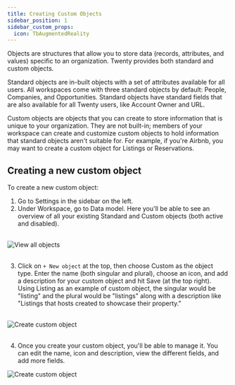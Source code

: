 ```yaml
---
title: Creating Custom Objects
sidebar_position: 1
sidebar_custom_props:
  icon: TbAugmentedReality
---
```


Objects are structures that allow you to store data (records, attributes, and values) specific to an organization. Twenty provides both standard and custom objects.

Standard objects are in-built objects with a set of attributes available for all users. All workspaces come with three standard objects by default: People, Companies, and Opportunities. Standard objects have standard fields that are also available for all Twenty users, like Account Owner and URL.

Custom objects are objects that you can create to store information that is unique to your organization. They are not built-in; members of your workspace can create and customize custom objects to hold information that standard objects aren't suitable for. For example, if you're Airbnb, you may want to create a custom object for Listings or Reservations.    

## Creating a new custom object 

To create a new custom object:

1. Go to Settings in the sidebar on the left.
2. Under Workspace, go to Data model. Here you'll be able to see an overview of all your existing Standard and Custom objects (both active and disabled).
<br/>

<div style={{textAlign: 'center'}}>
    <img src="/img/user-guide/view-all-objects.png" alt="View all objects" />
</div>

<br/>

3. Click on `+ New object` at the top, then choose Custom as the object type. Enter the name (both singular and plural), choose an icon, and add a description for your custom object and hit Save (at the top right). Using Listing as an example of custom object, the singular would be "listing" and the plural would be "listings" along with a description like "Listings that hosts created to showcase their property." 

<br/>

<div style={{textAlign: 'center'}}>
    <img src="/img/user-guide/create-custom-object.gif" alt="Create custom object" />
</div>

<br/>

4. Once you create your custom object, you'll be able to manage it. You can edit the name, icon and description, view the different fields, and add more fields.

<div style={{textAlign: 'center'}}>
    <img src="/img/user-guide/manage-custom-object.png" alt="Create custom object" />
</div>
